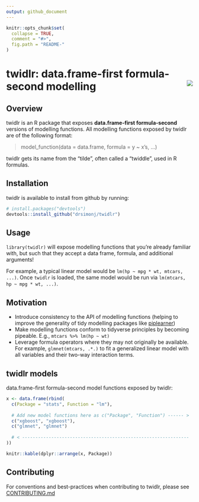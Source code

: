 ```yaml
---
output: github_document
---
```


<!-- README.md is generated from README.Rmd. Please edit that file -->

```r
knitr::opts_chunk$set(
  collapse = TRUE,
  comment = "#>",
  fig.path = "README-"
)
```

# twidlr: data.frame-first formula-second modelling <img src="man/figures/logo.png" align="right" />


## Overview

twidlr is an R package that exposes **data.frame-first formula-second** versions of modelling functions. All modelling functions exposed by twidlr are of the following format:

> model_function(data = data.frame, formula = y ~ x's, ...)

twidlr gets its name from the "tilde", often called a "twiddle", used in R formulas.

## Installation

twidlr is available to install from github by running:

```r
# install.packages("devtools")
devtools::install_github("drsimonj/twidlr")
```

## Usage

`library(twidlr)` will expose modelling functions that you're already familiar with, but such that they accept a data frame, formula, and additional arguments!

For example, a typical linear model would be `lm(hp ~ mpg * wt, mtcars, ...)`. Once `twidlr` is loaded, the same model would be run via `lm(mtcars, hp ~ mpg * wt, ...)`.

## Motivation

- Introduce consistency to the API of modelling functions (helping to improve the generality of tidy modelling packages like [piplearner](https://github.com/drsimonj/pipelearner))
- Make modelling functions conform to tidyverse principles by becoming pipeable. E.g., `mtcars %>% lm(hp ~ wt)`
- Leverage formula operators where they may not originally be available. For example, `glmnet(mtcars, .*.)` to fit a generalized linear model with all variables and their two-way interaction terms.

## twidlr models

data.frame-first formula-second model functions exposed by twidlr:

```r
x <- data.frame(rbind(
  c(Package = "stats", Function = "lm"),
  
  # Add new model functions here as c("Package", "Function") ------ >
  c("xgboost", "xgboost"),
  c("glmnet", "glmnet")
  
  # < ---------------------------------------------------------------
))

knitr::kable(dplyr::arrange(x, Package))
```

## Contributing

For conventions and best-practices when contributing to twidlr, please see [CONTRIBUTING.md](https://github.com/drsimonj/twidlr/blob/master/CONTRIBUTING.md)

